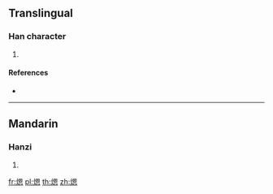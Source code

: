 ==Translingual==

===Han character===
{{Han char|rn=86|rad=火|as=10|sn=14|four=|canj=FWKP}}

# {{defn|Han|sort=火10}}

====References====
* {{Han ref|kx=0678.270|dkj=19274|hdz=32223.080|uh=717E|ud=29054}}

----

==Mandarin==

===Hanzi===
{{cmn-hanzi|pin=[[yūn]] ([[yun1]]), [[xī]] ([[xi1]])|wg=yun<sup>1</sup>, hsi<sup>1</sup>}}

# {{defn|lang=cmn|sort=火10}}

[[fr:煾]]
[[pl:煾]]
[[th:煾]]
[[zh:煾]]